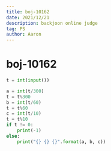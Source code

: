 ```yaml
---
title: boj-10162
date: 2021/12/21
description: backjoon online judge
tag: PS
author: Aaron
---
```


# boj-10162

```python
t = int(input())

a = int(t/300)
t = t%300
b = int(t/60)
t = t%60
c = int(t/10)
t = t%10
if t != 0:
    print(-1)
else:
    print("{} {} {}".format(a, b, c))
```
